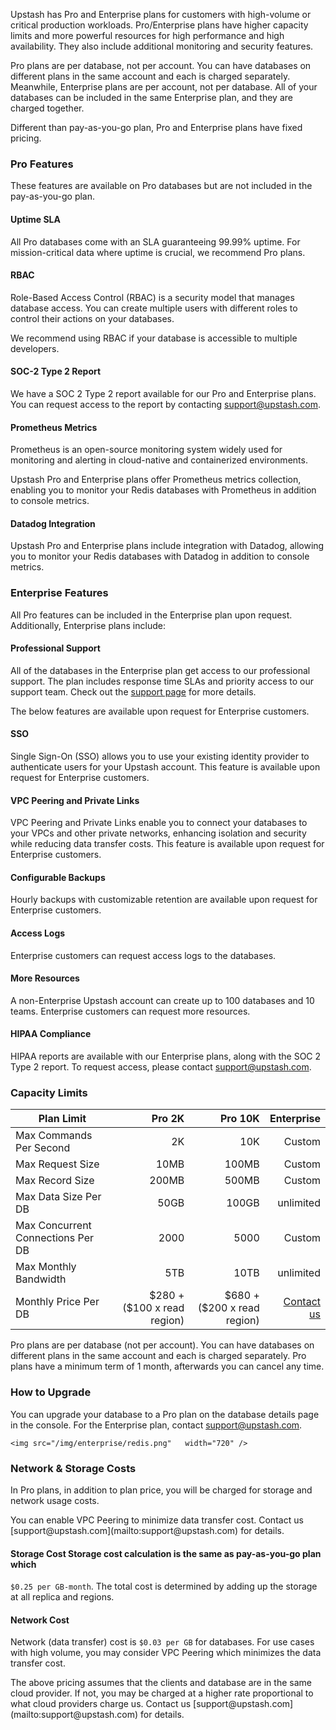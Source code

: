 
Upstash has Pro and Enterprise plans for customers with high-volume or critical production workloads. Pro/Enterprise plans have higher capacity limits and more powerful resources for high performance and high availability. They also include additional monitoring and security features.

Pro plans are per database, not per account. You can have databases on different plans in the same account and each is charged separately. Meanwhile, Enterprise plans are per account, not per database. All of your databases can be included in the same Enterprise plan, and they are charged together.

Different than pay-as-you-go plan, Pro and Enterprise plans have fixed pricing.

### Pro Features
These features are available on Pro databases but are not included in the pay-as-you-go plan.

#### Uptime SLA
All Pro databases come with an SLA guaranteeing 99.99% uptime. For mission-critical data where uptime is crucial, we recommend Pro plans.

#### RBAC
Role-Based Access Control (RBAC) is a security model that manages database access. You can create multiple users with different roles to control their actions on your databases.

We recommend using RBAC if your database is accessible to multiple developers.

#### SOC-2 Type 2 Report
We have a SOC 2 Type 2 report available for our Pro and Enterprise plans. You can request access to the report by contacting [support@upstash.com](mailto:support@upstash.com).

#### Prometheus Metrics

Prometheus is an open-source monitoring system widely used for monitoring and alerting in cloud-native and containerized environments.

Upstash Pro and Enterprise plans offer Prometheus metrics collection, enabling you to monitor your Redis databases with Prometheus in addition to console metrics.

#### Datadog Integration

Upstash Pro and Enterprise plans include integration with Datadog, allowing you to monitor your Redis databases with Datadog in addition to console metrics.


### Enterprise Features

All Pro features can be included in the Enterprise plan upon request. Additionally, Enterprise plans include:

#### Professional Support
All of the databases in the Enterprise plan get access to our professional support. The plan includes response time SLAs and priority access to our support team. Check out the [support page](https://upstash.com/docs/common/help/prosupport) for more details.


The below features are available upon request for Enterprise customers.
#### SSO
Single Sign-On (SSO) allows you to use your existing identity provider to authenticate users for your Upstash account. This feature is available upon request for Enterprise customers.

#### VPC Peering and Private Links
VPC Peering and Private Links enable you to connect your databases to your VPCs and other private networks, enhancing isolation and security while reducing data transfer costs. This feature is available upon request for Enterprise customers.


#### Configurable Backups
Hourly backups with customizable retention are available upon request for Enterprise customers.

#### Access Logs
Enterprise customers can request access logs to the databases.

#### More Resources
A non-Enterprise Upstash account can create up to 100 databases and 10 teams. Enterprise customers can request more resources.

#### HIPAA Compliance
HIPAA reports are available with our Enterprise plans, along with the SOC 2 Type 2 report. To request access, please contact [support@upstash.com](mailto:support@upstash.com).




### Capacity Limits


| Plan Limit                        |                                                         Pro 2K |                                                        Pro 10K |                                 Enterprise |
| --------------------------------- | -------------------------------------------------------------: | -------------------------------------------------------------: |-----------------------------------------:|
| Max Commands Per Second           |                                                             2K |                                                            10K |                                   Custom |
| Max Request Size                  |                                                           10MB |                                                          100MB |                                   Custom |
| Max Record Size                   |                                                          200MB |                                                          500MB |                                   Custom |
| Max Data Size Per DB              |                                                          50GB |                                                          100GB |                                unlimited |
| Max Concurrent Connections Per DB |                                                           2000 |                                                           5000 |                                   Custom |
| Max Monthly Bandwidth               |                                                          5TB |                                                      10TB |                                unlimited |
| Monthly Price Per DB              | \$280 + ($100 x read region) | \$680 + ($200 x read region) | [Contact us](mailto:support@upstash.com) |

<Note>
    Pro plans are per database (not per account). You can have
    databases on different plans in the same account and each is charged
    separately. Pro plans have a minimum term of 1 month, afterwards
    you can cancel any time.
</Note>

### How to Upgrade

You can upgrade your database to a Pro plan on the database details page in the console. For the Enterprise plan, contact [support@upstash.com](mailto:support@upstash.com).

<Frame>

    <img src="/img/enterprise/redis.png"   width="720" />

</Frame>

### Network & Storage Costs

In Pro plans, in addition to plan price, you will be charged for
storage and network usage costs.

<Note>
    You can enable VPC Peering to minimize data transfer cost. Contact us
    [support@upstash.com](mailto:support@upstash.com) for details.
</Note>

#### Storage Cost Storage cost calculation is the same as pay-as-you-go plan which
`$0.25 per GB-month`. The total cost is determined by adding up the storage at all
replica and regions.

#### Network Cost

Network (data transfer) cost is `$0.03 per GB` for databases. For use cases with high volume, you
may consider VPC Peering which minimizes the data transfer cost.

<Note>
    The above pricing assumes that the clients and database are in the same cloud
    provider. If not, you may be charged at a higher rate proportional to what
    cloud providers charge us. Contact us
    [support@upstash.com](mailto:support@upstash.com) for details.
</Note>

